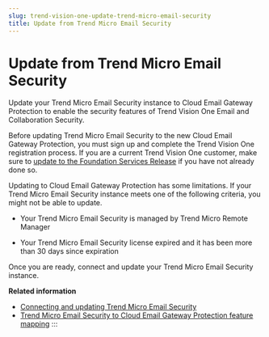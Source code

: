 ```yaml
---
slug: trend-vision-one-update-trend-micro-email-security
title: Update from Trend Micro Email Security
---
```

# Update from Trend Micro Email Security

Update your Trend Micro Email Security instance to Cloud Email Gateway Protection to enable the security features of Trend Vision One Email and Collaboration Security.

Before updating Trend Micro Email Security to the new Cloud Email Gateway Protection, you must sign up and complete the Trend Vision One registration process. If you are a current Trend Vision One customer, make sure to [update to the Foundation Services Release](update-foundation-services-release.mdx) if you have not already done so.

Updating to Cloud Email Gateway Protection has some limitations. If your Trend Micro Email Security instance meets one of the following criteria, you might not be able to update.

- Your Trend Micro Email Security is managed by Trend Micro Remote Manager

- Your Trend Micro Email Security license expired and it has been more than 30 days since expiration

Once you are ready, connect and update your Trend Micro Email Security instance.

**Related information**

- [Connecting and updating Trend Micro Email Security](update-email-security.mdx)
- [Trend Micro Email Security to Cloud Email Gateway Protection feature mapping](tmems-ceps-feature-map.md "View the locations of Trend Micro Email Security features within Cloud Email Gateway Protection.")
:::
